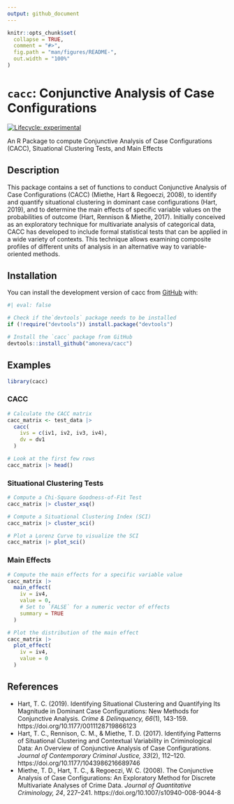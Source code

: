 ```yaml
---
output: github_document
---
```


```r
knitr::opts_chunk$set(
  collapse = TRUE,
  comment = "#>",
  fig.path = "man/figures/README-",
  out.width = "100%"
)
```

# `cacc`: Conjunctive Analysis of Case Configurations

<!-- badges: start -->
[![Lifecycle: experimental](https://img.shields.io/badge/lifecycle-experimental-orange.svg)](https://lifecycle.r-lib.org/articles/stages.html#experimental)
<!-- badges: end -->

An R Package to compute Conjunctive Analysis of Case Configurations (CACC), Situational Clustering Tests, and Main Effects

## Description

This package contains a set of functions to conduct Conjunctive Analysis of Case Configurations (CACC) (Miethe, Hart & Regoeczi, 2008), to identify and quantify situational clustering in dominant case configurations (Hart, 2019), and to determine the main effects of specific variable values on the probabilities of outcome (Hart, Rennison & Miethe, 2017). Initially conceived as an exploratory technique for multivariate analysis of categorical data, CACC has developed to include formal statistical tests that can be applied in a wide variety of contexts. This technique allows examining composite profiles of different units of analysis in an alternative way to variable-oriented methods.

## Installation

You can install the development version of cacc from [GitHub](https://github.com/) with:

```r
#| eval: false

# Check if the`devtools` package needs to be installed
if (!require("devtools")) install.package("devtools")

# Install the `cacc` package from GitHub
devtools::install_github("amoneva/cacc")
```

## Examples

```r
library(cacc)
```

### CACC

```r
# Calculate the CACC matrix
cacc_matrix <- test_data |> 
  cacc(
    ivs = c(iv1, iv2, iv3, iv4), 
    dv = dv1
  )

# Look at the first few rows
cacc_matrix |> head()
```

### Situational Clustering Tests

```r
# Compute a Chi-Square Goodness-of-Fit Test
cacc_matrix |> cluster_xsq()
```

```r
# Compute a Situational Clustering Index (SCI)
cacc_matrix |> cluster_sci()

# Plot a Lorenz Curve to visualize the SCI
cacc_matrix |> plot_sci()
```

### Main Effects

```r
# Compute the main effects for a specific variable value
cacc_matrix |> 
  main_effect(
    iv = iv4,
    value = 0,
    # Set to `FALSE` for a numeric vector of effects
    summary = TRUE
  )

# Plot the distribution of the main effect
cacc_matrix |> 
  plot_effect(
    iv = iv4,
    value = 0
  )
```

## References

-   Hart, T. C. (2019). Identifying Situational Clustering and Quantifying Its Magnitude in Dominant Case Configurations: New Methods for Conjunctive Analysis. *Crime & Delinquency, 66*(1), 143-159. https://doi.org/10.1177/0011128719866123
-   Hart, T. C., Rennison, C. M., & Miethe, T. D. (2017). Identifying Patterns of Situational Clustering and Contextual Variability in Criminological Data: An Overview of Conjunctive Analysis of  Case  Configurations. *Journal  of  Contemporary Criminal  Justice, 33*(2),  112–120. https://doi.org/10.1177/1043986216689746
-   Miethe, T. D., Hart, T. C., & Regoeczi, W. C. (2008). The Conjunctive Analysis of Case Configurations: An Exploratory Method for Discrete Multivariate Analyses of Crime Data. *Journal of Quantitative Criminology, 24*, 227–241. https://doi.org/10.1007/s10940-008-9044-8
